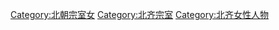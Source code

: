 [[Category:北朝宗室女|Category:北朝宗室女]]
[[Category:北齐宗室|Category:北齐宗室]]
[[Category:北齐女性人物|Category:北齐女性人物]]